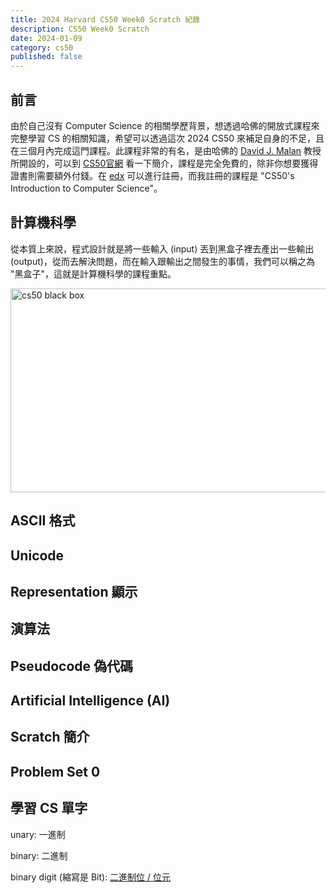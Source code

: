```yaml
---
title: 2024 Harvard CS50 Week0 Scratch 紀錄
description: CS50 Week0 Scratch
date: 2024-01-09
category: cs50
published: false
---
```


## 前言

由於自己沒有 Computer Science 的相關學歷背景，想透過哈佛的開放式課程來完整學習 CS 的相關知識，希望可以透過這次 2024 CS50 來補足自身的不足，且在三個月內完成這門課程。此課程非常的有名，是由哈佛的 [David J. Malan](https://cs.harvard.edu/malan/) 教授所開設的，可以到 [CS50官網](https://cs50.harvard.edu/x/2024/) 看一下簡介，課程是完全免費的，除非你想要獲得證書則需要額外付錢。在 [edx](https://cs50.edx.org) 可以進行註冊，而我註冊的課程是 "CS50's Introduction to Computer Science"。

## 計算機科學

從本質上來說，程式設計就是將一些輸入 (input) 丟到黑盒子裡去產出一些輸出 (output)，從而去解決問題，而在輸入跟輸出之間發生的事情，我們可以稱之為 "黑盒子"，這就是計算機科學的課程重點。

<Image
  src="/posts/cs50/week0-black-box.png"
  width="673"
  height="326"
  alt="cs50 black box"
/>

## ASCII 格式

## Unicode

## Representation 顯示

## 演算法

## Pseudocode 偽代碼

## Artificial Intelligence (AI)

## Scratch 簡介

## Problem Set 0

## 學習 CS 單字

unary: 一進制

binary: 二進制

binary digit (縮寫是 Bit): [二進制位 / 位元](https://zh.wikipedia.org/zh-tw/%E4%BD%8D%E5%85%83)
